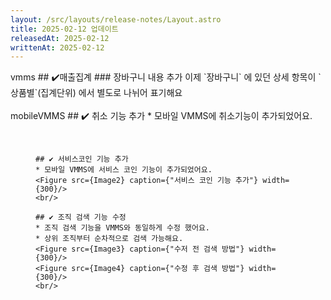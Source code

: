 ```yaml
---
layout: /src/layouts/release-notes/Layout.astro
title: 2025-02-12 업데이트
releasedAt: 2025-02-12
writtenAt: 2025-02-12
---
```





<Frame>
    <Badge style={'web'}>vmms</Badge>
    ## ✔️매출집계
    ### 장바구니 내용 추가
    이제 `장바구니` 에 있던 상세 항목이 `상품별`(집계단위) 에서 별도로 나뉘어 표기해요 <br/>
    <br/>
</Frame>


<Frame>
    <Badge style={'web'}>mobileVMMS</Badge>
    ## ✔️ 취소 기능 추가
    * 모바일 VMMS에 취소기능이 추가되었어요.
    <Figure src={Image1} caption={"취소 기능 추가"} width={300}/>
    <br/>

    ## ✔️ 서비스코인 기능 추가
    * 모바일 VMMS에 서비스 코인 기능이 추가되었어요.
    <Figure src={Image2} caption={"서비스 코인 기능 추가"} width={300}/>
    <br/>

    ## ✔️ 조직 검색 기능 수정
    * 조직 검색 기능을 VMMS와 동일하게 수정 했어요.
    * 상위 조직부터 순차적으로 검색 가능해요.
    <Figure src={Image3} caption={"수저 전 검색 방법"} width={300}/>
    <Figure src={Image4} caption={"수정 후 검색 방법"} width={300}/>
    <br/>
</Frame>
